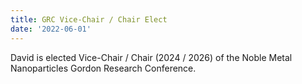```yaml
---
title: GRC Vice-Chair / Chair Elect
date: '2022-06-01'
---
```

David is elected Vice-Chair / Chair (2024 / 2026) of the Noble Metal Nanoparticles Gordon Research Conference.